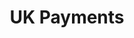---
title: "UK Payments"
order: 3
metaTitle: "UK Payments"
metaDescription: ""
showPageMenu: true
---